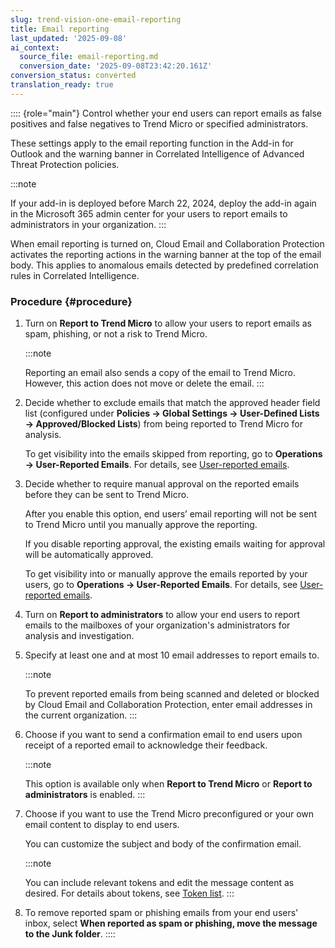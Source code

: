 ```yaml
---
slug: trend-vision-one-email-reporting
title: Email reporting
last_updated: '2025-09-08'
ai_context:
  source_file: email-reporting.md
  conversion_date: '2025-09-08T23:42:20.161Z'
conversion_status: converted
translation_ready: true
---
```


:::: {role="main"}
Control whether your end users can report emails as false positives and false negatives to Trend Micro or specified administrators.

These settings apply to the email reporting function in the Add-in for Outlook and the warning banner in Correlated Intelligence of Advanced Threat Protection policies.

:::note

If your add-in is deployed before March 22, 2024, deploy the add-in again in the Microsoft 365 admin center for your users to report emails to administrators in your organization.
:::

When email reporting is turned on, Cloud Email and Collaboration Protection activates the reporting actions in the warning banner at the top of the email body. This applies to anomalous emails detected by predefined correlation rules in Correlated Intelligence.

### Procedure {#procedure}

1.  Turn on **Report to Trend Micro** to allow your users to report emails as spam, phishing, or not a risk to Trend Micro.

    :::note

    Reporting an email also sends a copy of the email to Trend Micro. However, this action does not move or delete the email.
    :::

2.  Decide whether to exclude emails that match the approved header field list (configured under **Policies → Global Settings → User-Defined Lists → Approved/Blocked Lists**) from being reported to Trend Micro for analysis.

    To get visibility into the emails skipped from reporting, go to **Operations → User-Reported Emails**. For details, see [User-reported emails](user-reported-emails.mdx).

3.  Decide whether to require manual approval on the reported emails before they can be sent to Trend Micro.

    After you enable this option, end users’ email reporting will not be sent to Trend Micro until you manually approve the reporting.

    If you disable reporting approval, the existing emails waiting for approval will be automatically approved.

    To get visibility into or manually approve the emails reported by your users, go to **Operations → User-Reported Emails**. For details, see [User-reported emails](user-reported-emails.mdx).

4.  Turn on **Report to administrators** to allow your end users to report emails to the mailboxes of your organization's administrators for analysis and investigation.

5.  Specify at least one and at most 10 email addresses to report emails to.

    :::note

    To prevent reported emails from being scanned and deleted or blocked by Cloud Email and Collaboration Protection, enter email addresses in the current organization.
    :::

6.  Choose if you want to send a confirmation email to end users upon receipt of a reported email to acknowledge their feedback.

    :::note

    This option is available only when **Report to Trend Micro** or **Report to administrators** is enabled.
    :::

7.  Choose if you want to use the Trend Micro preconfigured or your own email content to display to end users.

    You can customize the subject and body of the confirmation email.

    :::note

    You can include relevant tokens and edit the message content as desired. For details about tokens, see [Token list](token-list.mdx).
    :::

8.  To remove reported spam or phishing emails from your end users' inbox, select **When reported as spam or phishing, move the message to the Junk folder**.
::::
